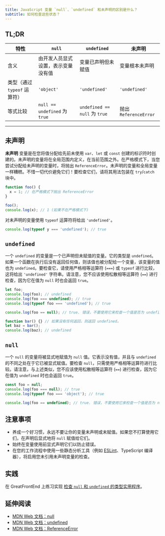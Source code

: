 ```yaml
---
title: JavaScript 变量 `null`、`undefined` 和未声明的区别是什么？
subtitle: 如何检查这些状态？
---
```


## TL;DR

| 特性 | `null` | `undefined` | 未声明 |
| --- | --- | --- | --- |
| 含义 | 由开发人员显式设置，表示变量没有值 | 变量已声明但未赋值 | 变量根本未声明 |
| 类型（通过 `typeof` 运算符） | `'object'` | `'undefined'` | `'undefined'` |
| 等式比较 | `null == undefined` 为 `true` | `undefined == null` 为 `true` | 抛出 `ReferenceError` |

***

## 未声明

**未声明** 变量是在您将值分配给先前未使用 `var`、`let` 或 `const` 创建的标识符时创建的。未声明的变量将在全局范围内定义，在当前范围之外。在严格模式下，当您尝试分配给未声明的变量时，将抛出 `ReferenceError`。未声明的变量和全局变量一样糟糕。不惜一切代价避免它们！要检查它们，请将其用法包装在 `try`/`catch` 块中。

```js live
function foo() {
  x = 1; // 在严格模式下抛出 ReferenceError
}

foo();
console.log(x); // 1 (如果不在严格模式下)
```

对未声明的变量使用 `typeof` 运算符将给出 `'undefined'`。

```js live
console.log(typeof y === 'undefined'); // true
```

## `undefined`

一个 `undefined` 的变量是一个已声明但未赋值的变量。它的类型是 `undefined`。如果一个函数在执行后没有返回任何值，则该值也被分配给一个变量，该变量的值也为 `undefined`。要检查它，请使用严格相等运算符 (`===`) 或 `typeof` 进行比较，这将给出 `'undefined'` 字符串。请注意，您不应该使用松散相等运算符 (`==`) 进行检查，因为它在值为 `null` 时也会返回 `true`。

```js live
let foo;
console.log(foo); // undefined
console.log(foo === undefined); // true
console.log(typeof foo === 'undefined'); // true

console.log(foo == null); // true. 错误，不要使用它来检查一个值是否为 undefined!

function bar() {} // 如果没有任何返回，则返回 undefined。
let baz = bar();
console.log(baz); // undefined
```

## `null`

一个 `null` 的变量将被显式地赋值为 `null` 值。它表示没有值，并且与 `undefined` 的不同之处在于它已被显式赋值。要检查 `null`，只需使用严格相等运算符进行比较。请注意，与上述类似，您不应该使用松散相等运算符 (`==`) 进行检查，因为它在值为 `undefined` 时也会返回 `true`。

```js live
const foo = null;
console.log(foo === null); // true
console.log(typeof foo === 'object'); // true

console.log(foo == undefined); // true. 错误，不要使用它来检查一个值是否为 null!
```

## 注意事项

* 养成一个好习惯，永远不要让你的变量未声明或未赋值。如果您不打算使用它们，在声明后显式地将 `null` 赋值给它们。
* 始终在变量使用前显式声明它们以防止错误。
* 在您的工作流程中使用一些静态分析工具（例如 [ESLint](https://eslint.org/)、TypeScript 编译器），将启用您未引用未声明变量的检查。

## 实践

在 GreatFrontEnd 上练习实现 [检查 `null` 和 `undefined` 的类型实用程序](https://www.greatfrontend.com/questions/javascript/type-utilities?fpr=yangshun)。

## 延伸阅读

* [MDN Web 文档：null](https://developer.mozilla.org/zh-CN/docs/Web/JavaScript/Reference/Operators/null)
* [MDN Web 文档：undefined](https://developer.mozilla.org/zh-CN/docs/Web/JavaScript/Reference/Global_Objects/undefined)
* [MDN Web 文档：ReferenceError](https://developer.mozilla.org/zh-CN/docs/Web/JavaScript/Reference/Global_Objects/ReferenceError)
